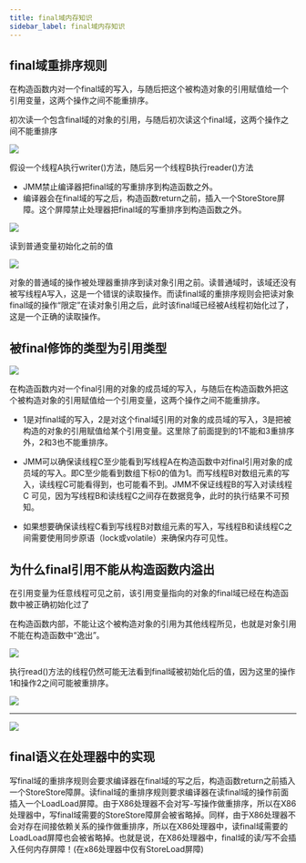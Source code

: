 ```yaml
---
title: final域内存知识
sidebar_label: final域内存知识
---
```



## final域重排序规则

在构造函数内对一个final域的写入，与随后把这个被构造对象的引用赋值给一个引用变量，这两个操作之间不能重排序。

初次读一个包含final域的对象的引用，与随后初次读这个final域，这两个操作之间不能重排序

![](https://s2.loli.net/2023/07/15/Da4P5Cl7dFgKYen.png)

假设一个线程A执行writer()方法，随后另一个线程B执行reader()方法

* JMM禁止编译器把final域的写重排序到构造函数之外。
* 编译器会在final域的写之后，构造函数return之前，插入一个StoreStore屏障。这个屏障禁止处理器把final域的写重排序到构造函数之外。

![](https://s2.loli.net/2023/07/15/Sh4OgLmT1iNGFCf.png)

读到普通变量初始化之前的值

![](https://s2.loli.net/2023/07/15/k96DUOV1gT4Ftso.png)

对象的普通域的操作被处理器重排序到读对象引用之前。读普通域时，该域还没有被写线程A写入，这是一个错误的读取操作。而读final域的重排序规则会把读对象final域的操作“限定”在读对象引用之后，此时该final域已经被A线程初始化过了，这是一个正确的读取操作。

## 被final修饰的类型为引用类型

![](https://s2.loli.net/2023/07/15/TLzvsetCf178j59.png)

在构造函数内对一个final引用的对象的成员域的写入，与随后在构造函数外把这个被构造对象的引用赋值给一个引用变量，这两个操作之间不能重排序。

* 1是对final域的写入，2是对这个final域引用的对象的成员域的写入，3是把被构造的对象的引用赋值给某个引用变量。这里除了前面提到的1不能和3重排序外，2和3也不能重排序。

* JMM可以确保读线程C至少能看到写线程A在构造函数中对final引用对象的成员域的写入。即C至少能看到数组下标0的值为1。而写线程B对数组元素的写入，读线程C可能看得到，也可能看不到。JMM不保证线程B的写入对读线程C
  可见，因为写线程B和读线程C之间存在数据竞争，此时的执行结果不可预知。

* 如果想要确保读线程C看到写线程B对数组元素的写入，写线程B和读线程C之间需要使用同步原语（lock或volatile）来确保内存可见性。

## 为什么final引用不能从构造函数内溢出

在引用变量为任意线程可见之前，该引用变量指向的对象的final域已经在构造函数中被正确初始化过了

在构造函数内部，不能让这个被构造对象的引用为其他线程所见，也就是对象引用不能在构造函数中“逸出”。

![](https://s2.loli.net/2023/07/15/iKW2PU6vFrCqVT9.png)

执行read()方法的线程仍然可能无法看到final域被初始化后的值，因为这里的操作1和操作2之间可能被重排序。

![](https://s2.loli.net/2023/07/15/w8cFmhtjfQYyk49.png)

***

![](https://s2.loli.net/2023/07/15/H7jnLcbMDz2WUhi.png)

## final语义在处理器中的实现

写final域的重排序规则会要求编译器在final域的写之后，构造函数return之前插入一个StoreStore障屏。读final域的重排序规则要求编译器在读final域的操作前面插入一个LoadLoad屏障。由于X86处理器不会对写-写操作做重排序，所以在X86处理器中，写final域需要的StoreStore障屏会被省略掉。同样，由于X86处理器不会对存在间接依赖关系的操作做重排序，所以在X86处理器中，读final域需要的LoadLoad屏障也会被省略掉。也就是说，在X86处理器中，final域的读/写不会插入任何内存屏障！(在x86处理器中仅有StoreLoad屏障)


<TailProtocal />
